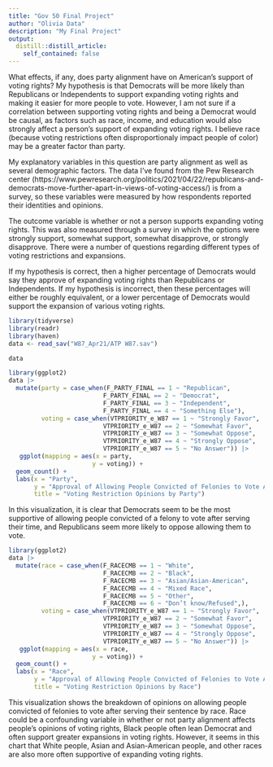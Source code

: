 ```yaml
---
title: "Gov 50 Final Project"
author: "Olivia Data"
description: "My Final Project"
output:
  distill::distill_article:
    self_contained: false
---
```


What effects, if any, does party alignment have on American's support of voting rights? My hypothesis is that Democrats will be more likely than Republicans or Independents to support expanding voting rights and making it easier for more people to vote. However, I am not sure if a correlation between supporting voting rights and being a Democrat would be causal, as factors such as race, income, and education would also strongly affect a person's support of expanding voting rights. I believe race (because voting restrictions often disproportionaly impact people of color) may be a greater factor than party.

My explanatory variables in this question are party alignment as well as several demographic factors. The data I've found from the Pew Research center (https://www.pewresearch.org/politics/2021/04/22/republicans-and-democrats-move-further-apart-in-views-of-voting-access/) is from a survey, so these variables were measured by how respondents reported their identities and opinions.

The outcome variable is whether or not a person supports expanding voting rights. This was also measured through a survey in which the options were strongly support, somewhat support, somewhat disapprove, or strongly disapprove. There were a number of questions regarding different types of voting restrictions and expansions.

If my hypothesis is correct, then a higher percentage of Democrats would say they approve of expanding voting rights than Republicans or Independents. If my hypothesis is incorrect, then these percentages will either be roughly equivalent, or a lower percentage of Democrats would support the expansion of various voting rights.



```r
library(tidyverse)
library(readr)
library(haven)
data <- read_sav("W87_Apr21/ATP W87.sav")

data
```
```r
library(ggplot2)
data |>
  mutate(party = case_when(F_PARTY_FINAL == 1 ~ "Republican",
                          F_PARTY_FINAL == 2 ~ "Democrat",
                          F_PARTY_FINAL == 3 ~ "Independent",
                          F_PARTY_FINAL == 4 ~ "Something Else"),
         voting = case_when(VTPRIORITY_e_W87 == 1 ~ "Strongly Favor",
                          VTPRIORITY_e_W87 == 2 ~ "Somewhat Favor",
                          VTPRIORITY_e_W87 == 3 ~ "Somewhat Oppose",
                          VTPRIORITY_e_W87 == 4 ~ "Strongly Oppose",
                          VTPRIORITY_e_W87 == 5 ~ "No Answer")) |>
   ggplot(mapping = aes(x = party,
                       y = voting)) +
  geom_count() +
  labs(x = "Party",
       y = "Approval of Allowing People Convicted of Felonies to Vote After Serving Their Sentences",
       title = "Voting Restriction Opinions by Party")
```
In this visualization, it is clear that Democrats seem to be the most supportive of allowing people convicted of a felony to vote after serving their time, and Republicans seem more likely to oppose allowing them to vote.

```r
library(ggplot2)
data |>
  mutate(race = case_when(F_RACECMB == 1 ~ "White",
                          F_RACECMB == 2 ~ "Black",
                          F_RACECMB == 3 ~ "Asian/Asian-American",
                          F_RACECMB == 4 ~ "Mixed Race",
                          F_RACECMB == 5 ~ "Other",
                          F_RACECMB == 6 ~ "Don’t know/Refused",),
         voting = case_when(VTPRIORITY_e_W87 == 1 ~ "Strongly Favor",
                          VTPRIORITY_e_W87 == 2 ~ "Somewhat Favor",
                          VTPRIORITY_e_W87 == 3 ~ "Somewhat Oppose",
                          VTPRIORITY_e_W87 == 4 ~ "Strongly Oppose",
                          VTPRIORITY_e_W87 == 5 ~ "No Answer")) |>
   ggplot(mapping = aes(x = race,
                       y = voting)) +
  geom_count() +
  labs(x = "Race",
       y = "Approval of Allowing People Convicted of Felonies to Vote After Serving Their Sentences",
       title = "Voting Restriction Opinions by Race")
```

This visualization shows the breakdown of opinions on allowing people convicted of felonies to vote after serving their sentence by race. Race could be a confounding variable in whether or not party alignment affects people's opinions of voting rights, Black people often lean Democrat and often support greater expansions in voting rights. However, it seems in this chart that White people, Asian and Asian-American people, and other races are also more often supportive of expanding voting rights.

